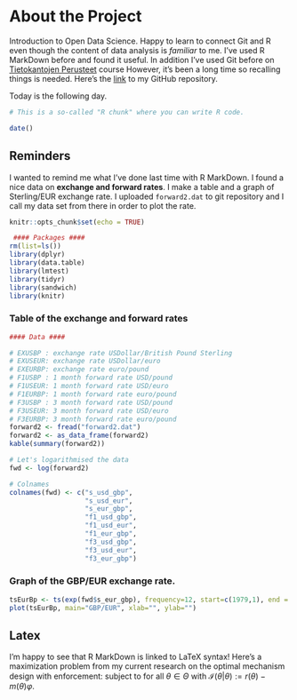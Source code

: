 
# About the Project

Introduction to Open Data Science. Happy to learn to connect Git and R even though the content of data analysis is *familiar* to me. I've used R MarkDown before and found it useful. In addition I've used Git before on [Tietokantojen Perusteet](https://github.com/teemupek/Tikape_Chat.git) course However, it's been a long time so recalling things is needed. Here's the [link](https://github.com/teemupek/IODS-project.git) to my GitHub repository.

Today is the following day.
```r
# This is a so-called "R chunk" where you can write R code.

date()

```

## Reminders

I wanted to remind me what I've done last time with R MarkDown. I found a nice data on **exchange and forward rates**. I make a table and a graph of Sterling/EUR exchange rate. I uploaded `forward2.dat` to git repository and I call my data set from there in order to plot the rate.

```r
knitr::opts_chunk$set(echo = TRUE)
```

```r

 #### Packages ####
rm(list=ls()) 
library(dplyr)
library(data.table)
library(lmtest)
library(tidyr)
library(sandwich)
library(knitr)

```

### Table of the exchange and forward rates
```r

#### Data ####

# EXUSBP : exchange rate USDollar/British Pound Sterling
# EXUSEUR: exchange rate USDollar/euro
# EXEURBP: exchange rate euro/pound
# F1USBP : 1 month forward rate USD/pound
# F1USEUR: 1 month forward rate USD/euro
# F1EURBP: 1 month forward rate euro/pound
# F3USBP : 3 month forward rate USD/pound
# F3USEUR: 3 month forward rate USD/euro
# F3EURBP: 3 month forward rate euro/pound
forward2 <- fread("forward2.dat")
forward2 <- as_data_frame(forward2)
kable(summary(forward2))

# Let's logarithmised the data
fwd <- log(forward2)

# Colnames
colnames(fwd) <- c("s_usd_gbp",
                   "s_usd_eur",
                   "s_eur_gbp",
                   "f1_usd_gbp",
                   "f1_usd_eur",
                   "f1_eur_gbp",
                   "f3_usd_gbp",
                   "f3_usd_eur",
                   "f3_eur_gbp")

```

### Graph of the GBP/EUR exchange rate.

```r

tsEurBp <- ts(exp(fwd$s_eur_gbp), frequency=12, start=c(1979,1), end = c(2001,12)) 
plot(tsEurBp, main="GBP/EUR", xlab="", ylab="")

```

## Latex
I'm happy to see that R MarkDown is linked to LaTeX syntax! Here's a maximization problem from my current research on the optimal mechanism design with enforcement:
\begin{align}
		\max_{r(\cdot),t(\cdot),m(\cdot)} \mathbb{E} \left[ t(\theta) - K m(\theta) \right]\label{OBJ} \tag{MAX}
	\end{align}
	subject to
	\begin{align}
		&t(\theta) = \theta r(\theta) - V(\underline{\theta}) - \int_{\underline{\theta}}^{\theta} \mathcal{I}(s|s)ds \label{TAX} \tag{TAX} \\
		&\mathcal{I}(\theta|\theta) \qquad \text{is nondecreasing} \label{IC} \tag{IC} \\
		&\mathcal{I}(\theta|\theta) \geq 0 \label{IR} \tag{IR} 
	\end{align}
	for all $\theta \in \Theta$ with $\mathcal{I}(\theta|\theta):=r(\theta) - m(\theta) \varphi$.